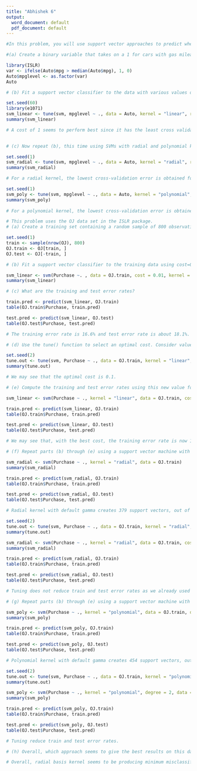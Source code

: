 ---
title: "Abhishek 6"
output:
  word_document: default
  pdf_document: default
---

```{r}
#In this problem, you will use support vector approaches to predict whether a given car gets high or low gas mileage based on the Auto data set in the ISLR package.

#(a) Create a binary variable that takes on a 1 for cars with gas mileage above the median, and a 0 for cars with gas mileage below the median. Use this variable as response in the following analysis.

library(ISLR)
var <- ifelse(Auto$mpg > median(Auto$mpg), 1, 0)
Auto$mpglevel <- as.factor(var)
Auto
```

```{r}

# (b) Fit a support vector classifier to the data with various values of cost, to predict whether a car gets high or low gas mileage. Report the cross-validation errors associated with different values of this parameter. Comment on your results.

set.seed(60)
library(e1071)
svm_linear <- tune(svm, mpglevel ~ ., data = Auto, kernel = "linear", ranges = list(cost = c(0.01, 0.1, 1, 5, 10, 100, 1000)))
summary(svm_linear)

# A cost of 1 seems to perform best since it has the least cross validation error.
 
```

```{r}
# (c) Now repeat (b), this time using SVMs with radial and polynomial kernels, with different values of gamma, degree and cost. Comment on your results.

set.seed(1)
svm_radial <- tune(svm, mpglevel ~ ., data = Auto, kernel = "radial", ranges = list(cost = c(0.01, 0.1, 1, 5, 10, 100), gamma = c(0.01, 0.1, 1, 5, 10, 100)))
summary(svm_radial)

# For a radial kernel, the lowest cross-validation error is obtained for a gamma of 0.01 and a cost of 100.

set.seed(1)
svm_poly <- tune(svm, mpglevel ~ ., data = Auto, kernel = "polynomial", ranges = list(cost = c(0.01, 0.1, 1, 5, 10, 100), degree = c(2, 3, 4)))
summary(svm_poly)
  
# For a polynomial kernel, the lowest cross-validation error is obtained for a degree of 2 and a cost of 100.

```

```{r}
# This problem uses the OJ data set in the ISLR package.
# (a) Create a training set containing a random sample of 800 observations, and a test set containing the remaining observations.

set.seed(1)
train <- sample(nrow(OJ), 800)
OJ.train <- OJ[train, ]
OJ.test <- OJ[-train, ]

```

```{r}
# (b) Fit a support vector classifier to the training data using cost=0.01, with Purchase as the response and the other variables as predictors. Use the summary() function to produce summary statistics, and describe the results obtained.

svm_linear <- svm(Purchase ~. , data = OJ.train, cost = 0.01, kernel = 'linear')
summary(svm_linear)

```

```{r}
# (c) What are the training and test error rates?

train.pred <- predict(svm_linear, OJ.train)
table(OJ.train$Purchase, train.pred)

test.pred <- predict(svm_linear, OJ.test)
table(OJ.test$Purchase, test.pred)

# The training error rate is 16.6% and test error rate is about 18.1%.

```

```{r}
# (d) Use the tune() function to select an optimal cost. Consider value in the range 0.01 to 10.

set.seed(2)
tune.out <- tune(svm, Purchase ~ ., data = OJ.train, kernel = "linear", ranges = list(cost = 10^seq(-2, 1, by = 0.25)))
summary(tune.out)

# We may see that the optimal cost is 0.1.

```

```{r}
# (e) Compute the training and test error rates using this new value for cost.

svm_linear <- svm(Purchase ~ ., kernel = "linear", data = OJ.train, cost = tune.out$best.parameter$cost)

train.pred <- predict(svm_linear, OJ.train)
table(OJ.train$Purchase, train.pred)

test.pred <- predict(svm_linear, OJ.test)
table(OJ.test$Purchase, test.pred)

# We may see that, with the best cost, the training error rate is now 15.8% and the test error rate is 18.8%.

```

```{r}
# (f) Repeat parts (b) through (e) using a support vector machine with a radial kernel. Use the tune() function to select an optimal cost and gamma.

svm_radial <- svm(Purchase ~ ., kernel = "radial", data = OJ.train)
summary(svm_radial)

train.pred <- predict(svm_radial, OJ.train)
table(OJ.train$Purchase, train.pred)

test.pred <- predict(svm_radial, OJ.test)
table(OJ.test$Purchase, test.pred)

# Radial kernel with default gamma creates 379 support vectors, out of which, 188 belong to level CH and remaining 191 belong to level MM. The classifier has a training error of 14.5% and a test error of 17% which is a slight improvement over linear kernel. We now use cross validation to find optimal cost.

set.seed(2)
tune.out <- tune(svm, Purchase ~ ., data = OJ.train, kernel = "radial", ranges = list(cost = 10^seq(-2,1, by = 0.25)))
summary(tune.out)

svm_radial <- svm(Purchase ~ ., kernel = "radial", data = OJ.train, cost = tune.out$best.parameter$cost)
summary(svm_radial)

train.pred <- predict(svm_radial, OJ.train)
table(OJ.train$Purchase, train.pred)

test.pred <- predict(svm_radial, OJ.test)
table(OJ.test$Purchase, test.pred)

# Tuning does not reduce train and test error rates as we already used the optimal cost of 1.

```

```{r}
# (g) Repeat parts (b) through (e) using a support vector machine with a polynomial kernel. Set degree=2. Use the tune() function to select an optimal cost.

svm_poly <- svm(Purchase ~ ., kernel = "polynomial", data = OJ.train, degree = 2)
summary(svm_poly)

train.pred <- predict(svm_poly, OJ.train)
table(OJ.train$Purchase, train.pred)

test.pred <- predict(svm_poly, OJ.test)
table(OJ.test$Purchase, test.pred)

# Polynomial kernel with default gamma creates 454 support vectors, out of which, 224 belong to level CH and remaining 230 belong to level MM. The classifier has a training error of 17.2% and a test error of 18.8% which is no improvement over linear kernel. We now use cross validation to find optimal cost.

set.seed(2)
tune.out <- tune(svm, Purchase ~ ., data = OJ.train, kernel = "polynomial", degree = 2, ranges = list(cost = 10^seq(-2, 1, by = 0.25)))
summary(tune.out)

svm_poly <- svm(Purchase ~ ., kernel = "polynomial", degree = 2, data = OJ.train, cost = tune.out$best.parameter$cost)
summary(svm_poly)

train.pred <- predict(svm_poly, OJ.train)
table(OJ.train$Purchase, train.pred)

test.pred <- predict(svm_poly, OJ.test)
table(OJ.test$Purchase, test.pred)

# Tuning reduce train and test error rates.


```

```{r}
# (h) Overall, which approach seems to give the best results on this data?

# Overall, radial basis kernel seems to be producing minimum misclassification error on both train and test data.

```


